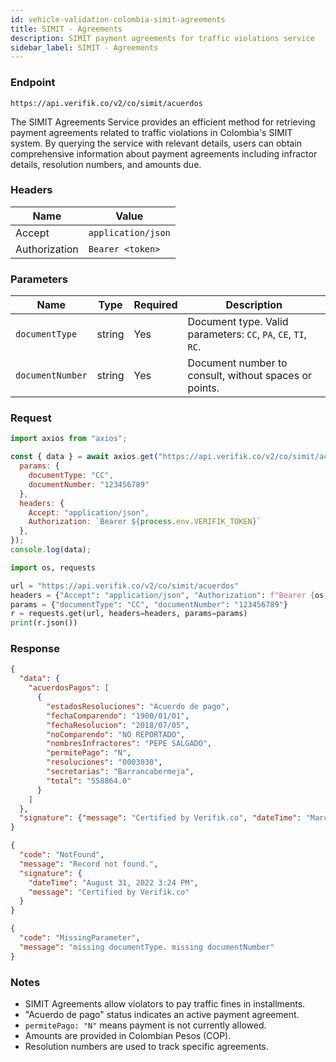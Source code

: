 ```yaml
---
id: vehicle-validation-colombia-simit-agreements
title: SIMIT - Agreements
description: SIMIT payment agreements for traffic violations service
sidebar_label: SIMIT - Agreements
---
```



### Endpoint

```
https://api.verifik.co/v2/co/simit/acuerdos
```

The SIMIT Agreements Service provides an efficient method for retrieving payment agreements related to traffic violations in Colombia's SIMIT system. By querying the service with relevant details, users can obtain comprehensive information about payment agreements including infractor details, resolution numbers, and amounts due.

### Headers

| Name | Value |
| --- | --- |
| Accept | `application/json` |
| Authorization | `Bearer <token>` |

### Parameters

| Name | Type | Required | Description |
| --- | --- | --- | --- |
| `documentType` | string | Yes | Document type. Valid parameters: `CC`, `PA`, `CE`, `TI`, `RC`. |
| `documentNumber` | string | Yes | Document number to consult, without spaces or points. |

### Request

<Tabs>
  <TabItem value="node" label="Node.js">

```javascript
import axios from "axios";

const { data } = await axios.get("https://api.verifik.co/v2/co/simit/acuerdos", {
  params: { 
    documentType: "CC", 
    documentNumber: "123456789" 
  },
  headers: { 
    Accept: "application/json", 
    Authorization: `Bearer ${process.env.VERIFIK_TOKEN}` 
  },
});
console.log(data);
```

  </TabItem>
  <TabItem value="python" label="Python">

```python
import os, requests

url = "https://api.verifik.co/v2/co/simit/acuerdos"
headers = {"Accept": "application/json", "Authorization": f"Bearer {os.getenv('VERIFIK_TOKEN')}"}
params = {"documentType": "CC", "documentNumber": "123456789"}
r = requests.get(url, headers=headers, params=params)
print(r.json())
```

  </TabItem>
</Tabs>

### Response

<Tabs>
  <TabItem value="200" label="200">

```json
{
  "data": {
    "acuerdosPagos": [
      {
        "estadosResoluciones": "Acuerdo de pago",
        "fechaComparendo": "1900/01/01",
        "fechaResolucion": "2018/07/05",
        "noComparendo": "NO REPORTADO",
        "nombresInfractores": "PEPE SALGADO",
        "permitePago": "N",
        "resoluciones": "0003030",
        "secretarias": "Barrancabermeja",
        "total": "558864.0"
      }
    ]
  },
  "signature": {"message": "Certified by Verifik.co", "dateTime": "March 3, 2022 12:11 PM"}
}
```

  </TabItem>
  <TabItem value="404" label="404">

```json
{
  "code": "NotFound",
  "message": "Record not found.",
  "signature": {
    "dateTime": "August 31, 2022 3:24 PM",
    "message": "Certified by Verifik.co"
  }
}
```

  </TabItem>
  <TabItem value="409" label="409">

```json
{
  "code": "MissingParameter",
  "message": "missing documentType. missing documentNumber"
}
```

  </TabItem>
</Tabs>

### Notes

- SIMIT Agreements allow violators to pay traffic fines in installments.
- "Acuerdo de pago" status indicates an active payment agreement.
- `permitePago: "N"` means payment is not currently allowed.
- Amounts are provided in Colombian Pesos (COP).
- Resolution numbers are used to track specific agreements.